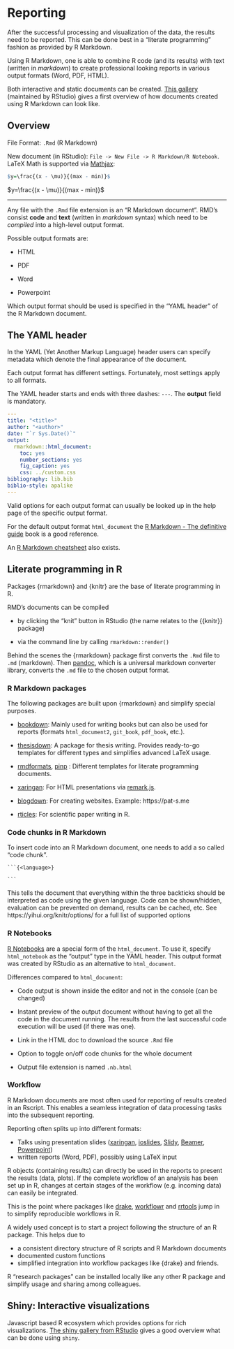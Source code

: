 # Reporting

After the successful processing and visualization of the data, the results need to be reported.
This can be done best in a "literate programming" fashion as provided by R Markdown.

Using R Markdown, one is able to combine R code (and its results) with text (written in _markdown_) to create professional looking reports in various output formats (Word, PDF, HTML).

Both interactive and static documents can be created.
[This gallery](https://rmarkdown.rstudio.com/gallery.html) (maintained by RStudio) gives a first overview of how documents created using R Markdown can look like.

## Overview

File Format: `.Rmd` (R Markdown)

New document (in RStudio): `File -> New File -> R Markdown/R Notebook`.
LaTeX Math is supported via [Mathjax](https://www.mathjax.org/):

```r
$y=\frac{(x - \mu)}{(max - min)}$
```
    
$y=\frac{(x - \mu)}{(max - min)}$

---

Any file with the `.Rmd` file extension is an "R Markdown document".
RMD's consist **code** and **text** (written in _markdown_ syntax) which need to be _compiled_ into a high-level output format.

Possible output formats are:

  - HTML
  
  - PDF
  
  - Word
  
  - Powerpoint
  
Which output format should be used is specified in the "YAML header" of the R Markdown document.

## The YAML header

In the YAML (Yet Another Markup Language) header users can specify metadata which denote the final appearance of the document.

Each output format has different settings. 
Fortunately, most settings apply to all formats.

The YAML header starts and ends with three dashes: `---`.
The **output** field is mandatory.

```YAML
---
title: "<title>"
author: "<author>"
date: "`r Sys.Date()`"
output:
  rmarkdown::html_document:
    toc: yes
    number_sections: yes
    fig_caption: yes
    css: ../custom.css
bibliography: lib.bib
biblio-style: apalike
---
```

Valid options for each output format can usually be looked up in the help page of the specific output format.

For the default output format `html_document` the [R Markdown - The definitive guide](https://bookdown.org/yihui/rmarkdown/html-document.html) book is a good reference.

An [R Markdown cheatsheet](https://rstudio.com/wp-content/uploads/2016/03/rmarkdown-cheatsheet-2.0.pdf) also exists.

## Literate programming in R

Packages {rmarkdown} and {knitr} are the base of literate programming in R.

RMD's documents can be compiled

- by clicking the "knit" button in RStudio (the name relates to the {{knitr}} package)

- via the command line by calling `rmarkdown::render()`

Behind the scenes the {rmarkdown} package first converts the `.Rmd` file to `.md` (markdown).
Then [pandoc](https://pandoc.org/), which is a universal markdown converter library, converts the `.md` file to the chosen output format.

### R Markdown packages

The following packages are built upon {rmarkdown} and simplify special purposes.

- [bookdown](https://bookdown.org/yihui/bookdown/): Mainly used for writing books but can also be used for reports (formats `html_document2`, `git_book`, `pdf_book`, etc.).

- [thesisdown](https://github.com/ismayc/thesisdown): A package for thesis writing.
Provides ready-to-go templates for different types and simplifies advanced LaTeX usage.

- [rmdformats](https://github.com/juba/rmdformats), [pinp](https://github.com/eddelbuettel/pinp) : Different templates for literate programming documents.

- [xaringan](https://github.com/yihui/xaringan): For HTML presentations via [remark.js](https://remarkjs.com).

- [blogdown](https://github.com/rstudio/blogdown): For creating websites. Example: https://pat-s.me

- [rticles](https://github.com/rstudio/rticles): For scientific paper writing in R.

### Code chunks in R Markdown

To insert code into an R Markdown document, one needs to add a so called "code chunk".

````
```{<language>}

```
````

This tells the document that everything within the three backticks should be interpreted as code using the given language.
Code can be shown/hidden, evaluation can be prevented on demand, results can be cached, etc.
See https://yihui.org/knitr/options/ for a full list of supported options

### R Notebooks

[R Notebooks](https://bookdown.org/yihui/rmarkdown/notebook.html) are a special form of the `html_document`.
To use it, specify `html_notebook` as the "output" type in the YAML header.
This output format was created by RStudio as an alternative to `html_document`.

Differences compared to `html_document`:

- Code output is shown inside the editor and not in the console (can be changed)

- Instant preview of the output document without having to get all the code in the document running. The results from the last successful code execution will be used (if there was one).

- Link in the HTML doc to download the source `.Rmd` file

- Option to toggle on/off code chunks for the whole document

- Output file extension is named `.nb.html`

### Workflow

R Markdown documents are most often used for reporting of results created in an Rscript.
This enables a seamless integration of data processing tasks into the subsequent reporting.

Reporting often splits up into different formats:

- Talks using presentation slides ([xaringan](https://bookdown.org/yihui/rmarkdown/xaringan.html), [ioslides](https://bookdown.org/yihui/rmarkdown/ioslides-presentation.html), [Slidy](https://bookdown.org/yihui/rmarkdown/slidy-presentation.html), [Beamer](https://bookdown.org/yihui/rmarkdown/beamer-presentation.html), [Powerpoint](https://bookdown.org/yihui/rmarkdown/powerpoint-presentation.html))
- written reports (Word, PDF), possibly using LaTeX input

R objects (containing results) can directly be used in the reports to present the results (data, plots).
If the complete workflow of an analysis has been set up in R, changes at certain stages of the workflow (e.g. incoming data) can easily be integrated.

This is the point where packages like [drake](https://docs.ropensci.org/drake/), [workflowr](https://jdblischak.github.io/workflowr/) and [rrtools](https://github.com/benmarwick/rrtools) jump in to simplify reproducible workflows in R.

A widely used concept is to start a project following the structure of an R package.
This helps due to

- a consistent directory structure of R scripts and R Markdown documents
- documented custom functions 
- simplified integration into workflow packages like {drake} and friends.

R "research packages" can be installed locally like any other R package and simplify usage and sharing among colleagues. 

## Shiny: Interactive visualizations

Javascript based R ecosystem which provides options for rich visualizations.
[The shiny gallery from RStudio](https://shiny.rstudio.com/gallery/) gives a good overview what can be done using `shiny`.
